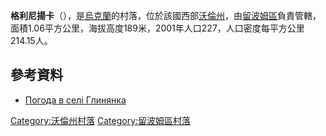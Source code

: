 {{coord|51|8|9|N|24|11|35|E|scale:30000|display=title}}

'''格利尼揚卡'''（{{lang-uk|Глинянка}}），是[[烏克蘭|烏克蘭]]的村落，位於該國西部[[沃倫州|沃倫州]]，由[[留波姆區|留波姆區]]負責管轄，面積1.06平方公里，海拔高度189米，2001年人口227，人口密度每平方公里214.15人。

==參考資料==
* [http://weather.in.ua/ua/volynskaja/5225 Погода в селі Глинянка] {{Wayback|url=http://weather.in.ua/ua/volynskaja/5225 |date=20111219115012 }}

[[Category:沃倫州村落|Category:沃倫州村落]]
[[Category:留波姆區村落|Category:留波姆區村落]]


{{Volyn-geo-stub}}